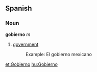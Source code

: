 ==Spanish==
===Noun===
'''gobierno''' ''m''

#[[government]]
#:Example: El gobierno mexicano

[[et:Gobierno]]
[[hu:Gobierno]]
